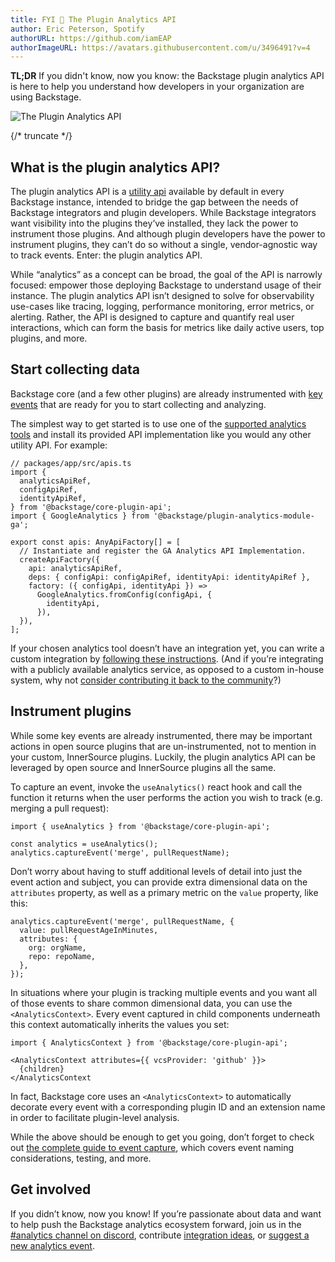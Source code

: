 ```yaml
---
title: FYI 📣 The Plugin Analytics API
author: Eric Peterson, Spotify
authorURL: https://github.com/iamEAP
authorImageURL: https://avatars.githubusercontent.com/u/3496491?v=4
---
```


**TL;DR** If you didn't know, now you know: the Backstage plugin analytics API is here to help you understand how developers in your organization are using Backstage.

![The Plugin Analytics API](assets/22-09-08/analytics-api-fyi.png)

{/* truncate */}

## What is the plugin analytics API?

The plugin analytics API is a [utility api](https://backstage.io/docs/api/utility-apis) available by default in every Backstage instance, intended to bridge the gap between the needs of Backstage integrators and plugin developers. While Backstage integrators want visibility into the plugins they’ve installed, they lack the power to instrument those plugins. And although plugin developers have the power to instrument plugins, they can’t do so without a single, vendor-agnostic way to track events. Enter: the plugin analytics API.

While “analytics” as a concept can be broad, the goal of the API is narrowly focused: empower those deploying Backstage to understand usage of their instance. The plugin analytics API isn’t designed to solve for observability use-cases like tracing, logging, performance monitoring, error metrics, or alerting. Rather, the API is designed to capture and quantify real user interactions, which can form the basis for metrics like daily active users, top plugins, and more.

## Start collecting data

Backstage core (and a few other plugins) are already instrumented with [key events](https://backstage.io/docs/plugins/analytics#key-events) that are ready for you to start collecting and analyzing.

The simplest way to get started is to use one of the [supported analytics tools](https://backstage.io/docs/plugins/analytics#supported-analytics-tools) and install its provided API implementation like you would any other utility API. For example:

```tsx
// packages/app/src/apis.ts
import {
  analyticsApiRef,
  configApiRef,
  identityApiRef,
} from '@backstage/core-plugin-api';
import { GoogleAnalytics } from '@backstage/plugin-analytics-module-ga';

export const apis: AnyApiFactory[] = [
  // Instantiate and register the GA Analytics API Implementation.
  createApiFactory({
    api: analyticsApiRef,
    deps: { configApi: configApiRef, identityApi: identityApiRef },
    factory: ({ configApi, identityApi }) =>
      GoogleAnalytics.fromConfig(configApi, {
        identityApi,
      }),
  }),
];
```

If your chosen analytics tool doesn’t have an integration yet, you can write a custom integration by [following these instructions](https://backstage.io/docs/plugins/analytics#writing-integrations). (And if you’re integrating with a publicly available analytics service, as opposed to a custom in-house system, why not [consider contributing it back to the community](https://backstage.io/docs/plugins/create-a-plugin)?)

## Instrument plugins

While some key events are already instrumented, there may be important actions in open source plugins that are un-instrumented, not to mention in your custom, InnerSource plugins. Luckily, the plugin analytics API can be leveraged by open source and InnerSource plugins all the same.

To capture an event, invoke the `useAnalytics()` react hook and call the function it returns when the user performs the action you wish to track (e.g. merging a pull request):

```tsx
import { useAnalytics } from '@backstage/core-plugin-api';

const analytics = useAnalytics();
analytics.captureEvent('merge', pullRequestName);
```

Don’t worry about having to stuff additional levels of detail into just the event action and subject, you can provide extra dimensional data on the `attributes` property, as well as a primary metric on the `value` property, like this:

```tsx
analytics.captureEvent('merge', pullRequestName, {
  value: pullRequestAgeInMinutes,
  attributes: {
    org: orgName,
    repo: repoName,
  },
});
```

In situations where your plugin is tracking multiple events and you want all of those events to share common dimensional data, you can use the `<AnalyticsContext>`. Every event captured in child components underneath this context automatically inherits the values you set:

```tsx
import { AnalyticsContext } from '@backstage/core-plugin-api';

<AnalyticsContext attributes={{ vcsProvider: 'github' }}>
  {children}
</AnalyticsContext
```

In fact, Backstage core uses an `<AnalyticsContext>` to automatically decorate every event with a corresponding plugin ID and an extension name in order to facilitate plugin-level analysis.

While the above should be enough to get you going, don’t forget to check out [the complete guide to event capture](https://backstage.io/docs/plugins/analytics#capturing-events), which covers event naming considerations, testing, and more.

## Get involved

If you didn’t know, now you know! If you’re passionate about data and want to help push the Backstage analytics ecosystem forward, join us in the [#analytics channel on discord](https://discord.com/channels/687207715902193673/1007303347914690610), contribute [integration ideas](https://github.com/backstage/backstage/issues/new?assignees=&labels=plugin&template=plugin_template.md&title=%5BAnalytics+Module%5D+THE+ANALYTICS+TOOL+TO+INTEGRATE), or [suggest a new analytics event](https://github.com/backstage/backstage/issues/new?assignees=&labels=enhancement&template=feature_template.md&title=[Analytics%20Event]:%20THE+EVENT+TO+CAPTURE).
